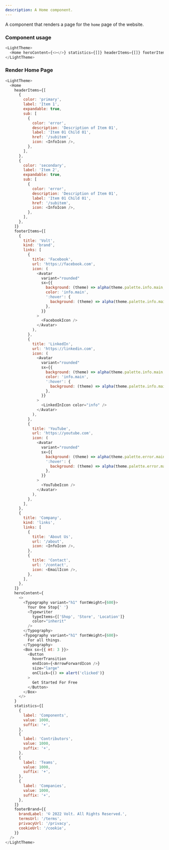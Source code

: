 ```yaml
---
description: A Home component.
---
```



A component that renders a page for the `home` page of the website.

### Component usage

```js
<LightTheme>
  <Home heroContent={<></>} statistics={[]} headerItems={[]} footerItems={[]} />
</LightTheme>
```

### Render Home Page

```js live
<LightTheme>
  <Home
    headerItems={[
      {
        color: 'primary',
        label: 'Item 1',
        expandable: true,
        sub: [
          {
            color: 'error',
            description: 'Description of Item 01',
            label: 'Item 01 Child 01',
            href: '/subitem',
            icon: <InfoIcon />,
          },
        ],
      },
      {
        color: 'secondary',
        label: 'Item 2',
        expandable: true,
        sub: [
          {
            color: 'error',
            description: 'Description of Item 01',
            label: 'Item 01 Child 01',
            href: '/subitem',
            icon: <InfoIcon />,
          },
        ],
      },
    ]}
    footerItems={[
      {
        title: 'Volt',
        kind: 'brand',
        links: [
          {
            title: 'Facebook',
            url: 'https://facebook.com',
            icon: (
              <Avatar
                variant="rounded"
                sx={{
                  background: (theme) => alpha(theme.palette.info.main, 0.08),
                  color: 'info.main',
                  ':hover': {
                    background: (theme) => alpha(theme.palette.info.main, 0.1),
                  },
                }}
              >
                <FacebookIcon />
              </Avatar>
            ),
          },
          {
            title: 'LinkedIn',
            url: 'https://linkedin.com',
            icon: (
              <Avatar
                variant="rounded"
                sx={{
                  background: (theme) => alpha(theme.palette.info.main, 0.08),
                  color: 'info.main',
                  ':hover': {
                    background: (theme) => alpha(theme.palette.info.main, 0.1),
                  },
                }}
              >
                <LinkedInIcon color="info" />
              </Avatar>
            ),
          },
          {
            title: 'YouTube',
            url: 'https://youtube.com',
            icon: (
              <Avatar
                variant="rounded"
                sx={{
                  background: (theme) => alpha(theme.palette.error.main, 0.9),
                  ':hover': {
                    background: (theme) => alpha(theme.palette.error.main, 0.8),
                  },
                }}
              >
                <YouTubeIcon />
              </Avatar>
            ),
          },
        ],
      },
      {
        title: 'Company',
        kind: 'links',
        links: [
          {
            title: 'About Us',
            url: '/about',
            icon: <InfoIcon />,
          },
          {
            title: 'Contact',
            url: '/contact',
            icon: <EmailIcon />,
          },
        ],
      },
    ]}
    heroContent={
      <>
        <Typography variant="h1" fontWeight={600}>
          Your One Stop{' '}
          <Typewriter
            typeItems={['Shop', 'Store', 'Location']}
            color="inherit"
          />
        </Typography>
        <Typography variant="h1" fontWeight={600}>
          For all things.
        </Typography>
        <Box sx={{ mt: 3 }}>
          <Button
            hoverTransition
            endIcon={<ArrowForwardIcon />}
            size="large"
            onClick={() => alert('clicked')}
          >
            Get Started For Free
          </Button>
        </Box>
      </>
    }
    statistics={[
      {
        label: 'Components',
        value: 1000,
        suffix: '+',
      },
      {
        label: 'Contributors',
        value: 1000,
        suffix: '+',
      },
      {
        label: 'Teams',
        value: 1000,
        suffix: '+',
      },
      {
        label: 'Companies',
        value: 1000,
        suffix: '+',
      },
    ]}
    footerBrand={{
      brandLabel: '© 2022 Volt. All Rights Reserved.',
      termsUrl: '/terms',
      privacyUrl: '/privacy',
      cookieUrl: '/cookie',
    }}
  />
</LightTheme>
```
